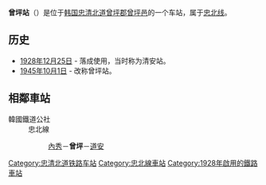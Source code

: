 {{朝鮮半島車站資訊
|公司色 = #0066b3
|文字色 = 
|站名 = 曾坪站<br />{{lang|en|Jeungpyeong}}
|圖片 =JeungpyeongSta.jpg
|pxl = 
|圖片說明 =车站站舍
|所屬路線 = [[忠北线|忠北线]]
|車站編號 = 
|前一站 = [[内秀站|内秀]]
|前一站距離 =7.8
|後一站距離 =6.2
|後一站 = [[道安站_(忠清北道)|道安]]
|距離 = 36.6
|起點站 = [[鸟致院站|鸟致院]]
|諺文 = 증평역
|朝鮮漢字 = 曾坪驛
|文觀部式 =Jeungpyeong-yeok 
|馬-賴式 =
|副站名 = 
|停站路線數 = 
|所屬公司 = [[韩国铁道公社|韩国铁道公社]]
|所在地 =[[忠清北道|忠清北道]][[曾坪郡|曾坪郡]][[曾坪邑|曾坪邑]]
|車站構造 = 地面车站
|月台配置 = 2面4线
|啟用年月日 =1928年12月25日 
|廢站年月日 = 
|上下車人次 =
|統計年度 =
|轉車 = 
|備註 = 
|全寬備註 = 
}}

'''曾坪站'''（{{kor|諺=증평역|漢=曾坪驛|羅=Jeungpyeong yeok|f=y}}）是位于[[韩国|韩国]][[忠清北道|忠清北道]][[曾坪郡|曾坪郡]][[曾坪邑|曾坪邑]]的一个车站，属于[[忠北线|忠北线]]。

== 历史 ==
*[[1928年|1928年]][[12月25日|12月25日]] - 落成使用，当时称为清安站。
*[[1945年|1945年]][[10月1日|10月1日]] - 改称曾坪站。

== 相鄰車站 ==
;韓國鐵道公社
:忠北線
::[[內秀站|內秀]]－'''曾坪'''－[[道安站_(忠清北道)|道安]]

{{忠北线}}
{{无穷花号}}

[[Category:忠清北道铁路车站|Category:忠清北道铁路车站]]
[[Category:忠北線車站|Category:忠北線車站]]
[[Category:1928年啟用的鐵路車站|Category:1928年啟用的鐵路車站]]